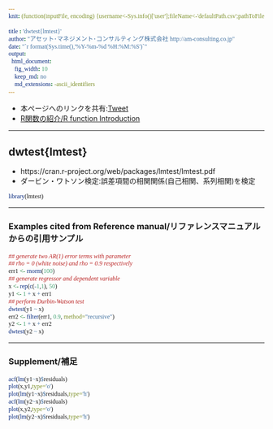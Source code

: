 ```yaml
---
knit: (function(inputFile, encoding) {username<-Sys.info()['user'];fileName<-'defaultPath.csv';pathToFile <-paste0('C:/Users/',username,'/Desktop/pathToCSV/');setwd(pathToFile);buf0<-read.csv(fileName,header = F,skip = 0,stringsAsFactor = F,check.names = F,fileEncoding = 'utf-8');htmlName<-'dwtest';rmarkdown::render(inputFile,encoding = encoding,output_file = paste0('C:/Users/',username,buf0[2,1],'charts/','am-consulting.co.jp-',htmlName,'.html')) })

title : 'dwtest{lmtest}'
author: "アセット･マネジメント･コンサルティング株式会社 http://am-consulting.co.jp"
date: "`r format(Sys.time(),'%Y-%m-%d %H:%M:%S')`"
output: 
  html_document:
    fig_width: 10
    keep_md: no
    md_extensions: -ascii_identifiers
---
```

<link href="http://knowledgevault.saecanet.com/components/rmarkdown-html.css" rel="stylesheet">
<script src="http://knowledgevault.saecanet.com/components/JavascriptCode.js"></script>
<style>.main-container {max-width:1000px;}</style>
<style type="text/css">
  code.r {font-family:consolas;}
  code {font-family:consolas;}
</style>

- 本ページへのリンクを共有:<a href="https://twitter.com/share" class="twitter-share-button" data-via="AMC2_Japan" data-size="large">Tweet</a> <script>!function(d,s,id){var js,fjs=d.getElementsByTagName(s)[0],p=/^http:/.test(d.location)?'http':'https';if(!d.getElementById(id)){js=d.createElement(s);js.id=id;js.src=p+'://platform.twitter.com/widgets.js';fjs.parentNode.insertBefore(js,fjs);}}(document, 'script', 'twitter-wjs');</script>
- <a href="http://olive.saecanet.com/p/r.html" target="_blank">R関数の紹介/R function Introduction</a>

***
## dwtest{lmtest}
- https://cran.r-project.org/web/packages/lmtest/lmtest.pdf
- ダービン・ワトソン検定:誤差項間の相関関係(自己相関、系列相関)を検定

```r
library(lmtest)
```

***
### Examples cited from Reference manual/リファレンスマニュアルからの引用サンプル

```r
## generate two AR(1) error terms with parameter
## rho = 0 (white noise) and rho = 0.9 respectively
err1 <- rnorm(100)
## generate regressor and dependent variable
x <- rep(c(-1,1), 50)
y1 <- 1 + x + err1
## perform Durbin-Watson test
dwtest(y1 ~ x)
err2 <- filter(err1, 0.9, method="recursive")
y2 <- 1 + x + err2
dwtest(y2 ~ x)
```

***
### Supplement/補足

```r
acf(lm(y1~x)$residuals)
plot(x,y1,type='o')
plot(lm(y1~x)$residuals,type='h')
acf(lm(y2~x)$residuals)
plot(x,y2,type='o')
plot(lm(y2~x)$residuals,type='h')
```

<script>MakeNegative();</script>
<script>
  (function(i,s,o,g,r,a,m){i['GoogleAnalyticsObject']=r;i[r]=i[r]||function(){
  (i[r].q=i[r].q||[]).push(arguments)},i[r].l=1*new Date();a=s.createElement(o),
  m=s.getElementsByTagName(o)[0];a.async=1;a.src=g;m.parentNode.insertBefore(a,m)
  })(window,document,'script','https://www.google-analytics.com/analytics.js','ga');

  ga('create', 'UA-3077339-5', 'auto');
  ga('send', 'pageview');

</script>
